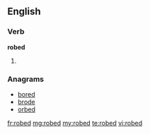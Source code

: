 ==English==

===Verb===
'''robed'''

# {{past of|[[robe]]}}

===Anagrams===
* [[bored#English|bored]]
* [[brode#English|brode]]
* [[orbed#English|orbed]]

[[fr:robed]]
[[mg:robed]]
[[my:robed]]
[[te:robed]]
[[vi:robed]]